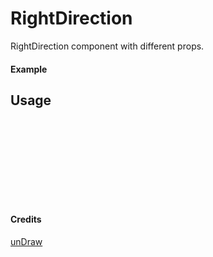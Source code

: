 
<Meta of={RightDirection} title="unDraw/RightDirection" />

# RightDirection

RightDirection component with different props.

#### Example

<Canvas of={RightDirection.Primary} />

## Usage

```ts
import { RightDirection } from "yadl-ui";

const Example = () => {
  return (
      <RightDirection />
  );
};

export default Example;
```

#### Credits
[unDraw](https://undraw.co/illustrations)
